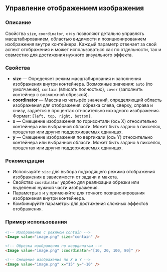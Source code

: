 ## Управление отображением изображения

### Описание

Свойства `size`, `coordinator`, `x` и `y` позволяют детально управлять масштабированием,
областью видимости и позиционированием изображения внутри контейнера.
Каждый параметр отвечает за свой аспект отображения и может использоваться как по отдельности,
так и совместно для достижения нужного визуального эффекта.

### Свойства

- **size** — Определяет режим масштабирования и заполнения изображения внутри контейнера.
Возможные значения: `auto` (по умолчанию), `contain` (вписать полностью), `cover` (заполнить контейнер с возможной обрезкой).
- **coordinator** — Массив из четырёх значений, определяющий область изображения для отображения: обрезка слева, сверху, справа и снизу, задаётся в процентах относительно исходного изображения. Формат: `[left, top, right, bottom]`.
- **x** — Смещение изображения по горизонтали (ось X) относительно контейнера или выбранной области. Может быть задано в пикселях, процентах или других поддерживаемых единицах.
- **y** — Смещение изображения по вертикали (ось Y) относительно контейнера или выбранной области. Может быть задано в пикселях, процентах или других поддерживаемых единицах.

### Рекомендации

- Используйте `size` для выбора подходящего режима отображения изображения в зависимости от задачи и макета.
- Свойство `coordinator` удобно для реализации обрезки или выделения нужной части изображения.
- Параметры `x` и `y` применяйте для точного позиционирования изображения внутри контейнера.
- Комбинируйте параметры для достижения сложных эффектов отображения.

### Пример использования

```html
<!-- Изображение с режимом contain -->
<Image value="image.png" size="contain" />

<!-- Обрезка изображения по координатам -->
<Image value="image.png" :coordinator="[10, 20, 100, 80]" />

<!-- Смещение изображения по X и Y -->
<Image value="image.png" x="15" y="-10" />
```
